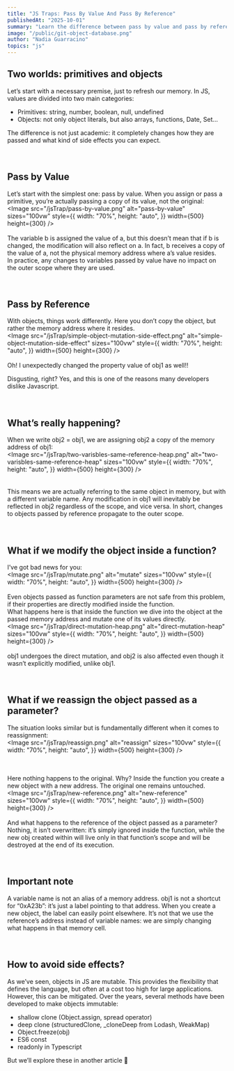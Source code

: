 ```yaml
---
title: "JS Traps: Pass By Value And Pass By Reference"
publishedAt: "2025-10-01"
summary: "Learn the difference between pass by value and pass by reference in JavaScript, with clear examples and tips to avoid unexpected side effects"
image: "/public/git-object-database.png"
author: "Nadia Guarracino"
topics: "js"
---
```

 ## Two worlds: primitives and objects
Let’s start with a necessary premise, just to refresh our memory.
In JS, values are divided into two main categories:
<ul>
  <li>
      Primitives: <Highlight>string</Highlight>, <Highlight>number</Highlight>, <Highlight>boolean</Highlight>, <Highlight>null</Highlight>, <Highlight>undefined</Highlight>
  </li>
  <li>
    Objects: not only object literals, but also arrays, functions, <Highlight>Date</Highlight>, <Highlight>Set</Highlight>...
  </li>
</ul>
The difference is not just academic: it completely changes how they are passed and what kind of side effects you can expect.
<br />
<br />
<br />

## Pass by Value
Let’s start with the simplest one: pass by value. When you assign or pass a primitive,
you’re actually passing a copy of its value, not the original:
<br />
<Image
  src="/jsTrap/pass-by-value.png"
  alt="pass-by-value"
  sizes="100vw"
  style={{
    width: "70%",
    height: "auto",
  }}
  width={500}
  height={300}
/>
<br />
<br />
The variable <Highlight>b</Highlight> is assigned the value of <Highlight>a</Highlight>, but this doesn’t mean that if <Highlight>b</Highlight>
is changed, the modification will also reflect on <Highlight>a</Highlight>. In fact, <Highlight>b</Highlight> receives a copy of the value
of <Highlight>a</Highlight>, not the physical memory address where <Highlight>a</Highlight>’s value resides.
<br />
In practice, any changes to variables passed by value have no impact on the outer scope where they are used.
<br />
<br />
<br />

## Pass by Reference
With objects, things work differently.
Here you don’t copy the object, but rather the memory address where it resides.
<br />
<Image
  src="/jsTrap/simple-object-mutation-side-effect.png"
  alt="simple-object-mutation-side-effect"
  sizes="100vw"
  style={{
    width: "70%",
    height: "auto",
  }}
  width={500}
  height={300}
/>
<br />
<br />
Oh! I unexpectedly changed the property value of <Highlight>obj1</Highlight> as well!!

Disgusting, right? Yes, and this is one of the
reasons many developers dislike Javascript.
<br />
<br />
<br />

## What’s really happening?
When we write <Highlight>obj2 = obj1</Highlight>, we are assigning <Highlight>obj2</Highlight> a copy of the memory address of <Highlight>obj1</Highlight>:
<br />
<Image
  src="/jsTrap/two-varisbles-same-reference-heap.png"
  alt="two-varisbles-same-reference-heap"
  sizes="100vw"
  style={{
    width: "70%",
    height: "auto",
  }}
  width={500}
  height={300}
/>
<br />
<br />
<br />
This means we are actually referring to the same object in memory,
but with a different variable name. Any modification in <Highlight>obj1</Highlight> will inevitably
be reflected in <Highlight>obj2</Highlight> regardless of the scope, and vice versa. In short, changes to objects
passed by reference propagate to the outer scope.
<br />
<br />
<br />

## What if we modify the object inside a function?
I’ve got bad news for you:
<br />
<Image
  src="/jsTrap/mutate.png"
  alt="mutate"
  sizes="100vw"
  style={{
    width: "70%",
    height: "auto",
  }}
  width={500}
  height={300}
/>
<br />
<br />
Even objects passed as function parameters are not safe from this problem,
if their properties are directly modified inside the function.
<br />
What happens here is that inside the function we dive into the object
at the passed memory address and mutate one of its values directly.
<br />
<Image
  src="/jsTrap/direct-mutation-heap.png"
  alt="direct-mutation-heap"
  sizes="100vw"
  style={{
    width: "70%",
    height: "auto",
  }}
  width={500}
  height={300}
/>
<br />
<br />
<Highlight>obj1</Highlight> undergoes the direct mutation, and <Highlight>obj2</Highlight> is also affected even though it wasn’t
explicitly modified, unlike <Highlight>obj1</Highlight>.
<br />
<br />
<br />

## What if we reassign the object passed as a parameter?
The situation looks similar but is fundamentally different when it comes to reassignment:
<br />
<Image
  src="/jsTrap/reassign.png"
  alt="reassign"
  sizes="100vw"
  style={{
    width: "70%",
    height: "auto",
  }}
  width={500}
  height={300}
/>
<br />
<br />
<br />

Here nothing happens to the original. Why? Inside the function you create a new object with a new address.
The original one remains untouched.
 <br />
<Image
  src="/jsTrap/new-reference.png"
  alt="new-reference"
  sizes="100vw"
  style={{
    width: "70%",
    height: "auto",
  }}
  width={500}
  height={300}
/>
<br />
<br />
And what happens to the reference of the object passed as a parameter? Nothing, it isn’t overwritten:
it’s simply ignored inside the function, while the new <Highlight>obj</Highlight> created within will live only in that function’s scope
and will be destroyed at the end of its execution.
<br />
<br />
<br />

## Important note
A variable name is not an alias of a memory address.
<Highlight>obj1</Highlight> is not a shortcut for “0xA23b”: it’s just a label pointing to that address.
When you create a new object, the label can easily point elsewhere.
It’s not that we use the reference’s address instead of variable names:
we are simply changing what happens in that memory cell.
<br />
<br />
<br />

## How to avoid side effects?
As we’ve seen, objects in JS are mutable. This provides the flexibility that defines the language,
but often at a cost too high for large applications. However, this can be mitigated.
Over the years, several methods have been developed to make objects immutable:

<ul>
  <li>
      shallow clone (<Highlight>Object.assign</Highlight>, spread operator)
  </li>
  <li>
    deep clone (<Highlight>structuredClone</Highlight>, <Highlight>_cloneDeep</Highlight> from Lodash, <Highlight>WeakMap</Highlight>)
  </li>
  <li>
    <Highlight>Object.freeze(obj)</Highlight>
  </li>
  <li>
    ES6 <Highlight>const</Highlight>
  </li>
  <li>
    <Highlight>readonly</Highlight> in Typescript
  </li>
</ul>

But we’ll explore these in another article 🙂
<br />
<br />
<br /><br />
<br />
<br />

